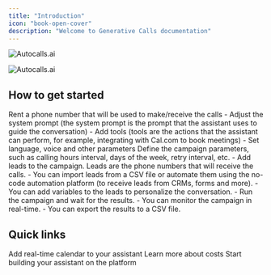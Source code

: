 ```yaml
---
title: "Introduction"
icon: "book-open-cover"
description: "Welcome to Generative Calls documentation"
---
```


<img
  className="block dark:hidden"
  src="https://autocalls.ai/ogimage-en.jpg"
  alt="Autocalls.ai"
/>

<img
  className="hidden dark:block"
  src="https://autocalls.ai/ogimage-en.jpg"
  alt="Autocalls.ai"
/>

## How to get started

<Steps>
  <Step title="Rent a phone number">
    Rent a phone number that will be used to make/receive the calls
  </Step>
  <Step title="Create an assistant">
    - Adjust the system prompt (the system prompt is the prompt that the
      assistant uses to guide the conversation) - Add tools (tools are the actions
      that the assistant can perform, for example, integrating with Cal.com to
      book meetings) - Set language, voice and other parameters
  </Step>
  <Step title="Create a campaign">
    Define the campaign parameters, such as calling hours interval, days of the
    week, retry interval, etc.
  </Step>
  <Step title="Add leads">
    - Add leads to the campaign. Leads are the phone numbers that will receive
      the calls. - You can import leads from a CSV file or automate them using the
      no-code automation platform (to receive leads from CRMs, forms and more). -
      You can add variables to the leads to personalize the conversation.
  </Step>
  <Step title="Run the campaign">
    - Run the campaign and wait for the results. - You can monitor the campaign
      in real-time. - You can export the results to a CSV file.
  </Step>
</Steps>

## Quick links

<CardGroup cols="3">
  <Card title="Add Cal.com tool" icon="arrow-up-right-from-square" href="tools/cal-com">
    Add real-time calendar to your assistant
  </Card>
  <Card title="Costs" icon="arrow-up-right-from-square" href="costs">
    Learn more about costs
  </Card>
  <Card title="Go to the platform" icon="arrow-up-right-from-square" href="https://app.autocalls.ai/">
    Start building your assistant on the platform
  </Card>
</CardGroup>